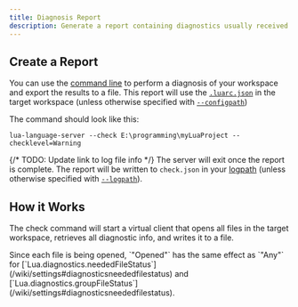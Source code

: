 ```yaml
---
title: Diagnosis Report
description: Generate a report containing diagnostics usually received by an LSP client.
---
```



## Create a Report

You can use the [command line](/wiki/usage) to perform a diagnosis of your workspace and export the results to a file. This report will use the [`.luarc.json`](/wiki/configuration#luarcjson-file) in the target workspace (unless otherwise specified with [`--configpath`](/wiki/usage#--configpath))

The command should look like this:

`lua-language-server --check E:\programming\myLuaProject --checklevel=Warning`

{/* TODO: Update link to log file info */}
The server will exit once the report is complete. The report will be written to `check.json` in your [logpath](https://github.com/LuaLS/lua-language-server/wiki/FAQ#where-can-i-find-the-log-file) (unless otherwise specified with [`--logpath`](/wiki/usage#--logpath)).

## How it Works

The check command will start a virtual client that opens all files in the target workspace, retrieves all diagnostic info, and writes it to a file.

<Remark type="note">
  Since each file is being opened, `"Opened"` has the same effect as `"Any"` for
  [`Lua.diagnostics.neededFileStatus`](/wiki/settings#diagnosticsneededfilestatus)
  and
  [`Lua.diagnostics.groupFileStatus`](/wiki/settings#diagnosticsneededfilestatus).
</Remark>

